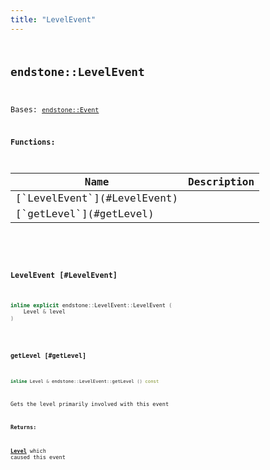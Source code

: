 ```yaml
---
title: "LevelEvent"
---
```


## <code className="doc-symbol doc-symbol-class"/> endstone::LevelEvent

Bases: [`endstone::Event`](classendstone_1_1_event.md)
















**Functions:**

<table>
<thead>
   <tr>
      <th>Name</th>
      <th>Description</th>
   </tr>
</thead>
<tbody>
<tr key="classendstone_1_1_level_event_1a75f2817cfb11480dedbf70c1d3ddc162">
    <td>[`LevelEvent`](#LevelEvent)</td>
    <td></td>
</tr>
<tr key="classendstone_1_1_level_event_1ac3be77ffb5a5416fe0c6b138ac01a709">
    <td>[`getLevel`](#getLevel)</td>
    <td></td>
</tr>
</tbody>
</table>

### <code className="doc-symbol doc-symbol-function"/> LevelEvent [#LevelEvent]

```cpp
inline explicit endstone::LevelEvent::LevelEvent (
    Level & level
) 
```
### <code className="doc-symbol doc-symbol-function"/> getLevel [#getLevel]

```cpp
inline Level & endstone::LevelEvent::getLevel () const
```


Gets the level primarily involved with this event




**Returns:**

[**Level**](classendstone_1_1_level.md) which caused this event 





        